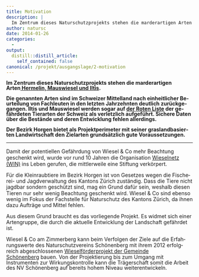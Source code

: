 ```yaml
---
title: Motivation
description: |
  Im Zentrum dieses Naturschutzprojekts stehen die marderartigen Arten Hermelin, Mauswiesel und Iltis.  Die genannten Arten sind im Schweizer Mittelland nach einheitlicher Beurteilung von Fachleuten in den letzten Jahrzehnten deutlich zurückgegangen. Iltis und Mauswiesel werden sogar auf der Roten Liste der gefährdeten Tierarten der Schweiz als verletzlich aufgeführt. Sichere Daten über die Bestände und deren Entwicklung fehlen allerdings. Der Bezirk Horgen bietet als Projektperimeter mit seiner graslandbasierten Landwirtschaft den Zielarten grundsätzlich gute Voraussetzungen.
author: natursc
date: 2014-01-26
categories:
  - 
output:
  distill::distill_article:
    self_contained: false
canonical: /projekt/ausgangslage/2-motivation
---
```



**<span lang="DE" style="line-height: 13.984px;">Im Zentrum dieses
Naturschutzprojekts stehen die marderartigen Arten[ Hermelin, Mauswiesel
und
Iltis](faszination-kleinraubtiere/unsere-leitarten/12-who-is-who). </span>**

**<span lang="DE" style="line-height: 13.984px;">Die genannten Arten
sind im Schweizer Mittelland nach einheitlicher Beurteilung von
Fachleuten in den letzten Jahrzehnten deutlich zurückgegangen. Iltis und
Mauswiesel werden sogar auf [der Roten
Liste](http://www.artenschutz.ch/RLDetails/RL1_S%C3%A4uger.pdf) der
gefährdeten Tierarten der Schweiz als verletzlich aufgeführt. Sichere
Daten über die Bestände und deren Entwicklung fehlen
allerdings.</span>**

**<span lang="DE" style="line-height: 13.984px;">Der Bezirk
Horgen bietet als Projektperimeter mit seiner graslandbasierten
Landwirtschaft den Zielarten grundsätzlich
gute Voraussetzungen.</span>**

------------------------------------------------------------------------

Damit der potentiellen Gefährdung von Wiesel & Co mehr Beachtung
geschenkt wird, wurde vor rund 10 Jahren die Organisation [Wieselnetz
(WIN)](http://www.wieselnetz.ch) ins Leben gerufen, die mittlerweile
eine Stiftung verkörpert.

<span lang="DE"
style="mso-bidi-font-size: 10.0pt; line-height: 115%; mso-bidi-font-family: Arial;">Für
die Kleinraubtiere im Bezirk Horgen ist von Gesetzes wegen die
Fischerei- und Jagdverwaltung des Kantons Zürich zuständig. Dass die
Tiere nicht jagdbar sondern geschützt sind, mag ein Grund dafür sein,
weshalb diesen Tieren nur sehr wenig Beachtung geschenkt wird. Wiesel &
Co sind ebenso wenig im Fokus der Fachstelle für Naturschutz des Kantons
Zürich, da ihnen dazu Aufträge und Mittel fehlen.</span>

<span lang="DE"
style="mso-bidi-font-size: 10.0pt; line-height: 115%; mso-bidi-font-family: Arial;">Aus
diesem Grund braucht es das vorliegende Projekt. Es widmet sich einer
Artengruppe, die durch die aktuelle Entwicklung der Landschaft gefährdet
ist.</span>

<span lang="DE"
style="mso-bidi-font-size: 10.0pt; line-height: 115%; mso-bidi-font-family: Arial;">Wiesel
& Co am Zimmerberg kann beim Verfolgen der Ziele auf die Erfahrungswerte
des Naturschutzvereins Schönenberg mit ihrem 2012 erfolgreich
abgeschlossenen [Wieselförderprojekt der Gemeinde
Schönenberg](projekt/ausgangslage/11-das-wieselfoerderprojekt-der-gemeinde-schoenenberg-2009-2012) </span><span
style="line-height: 13.984000205993652px;">bauen. Von der Projektierung
bis zum Umgang mit Instrumenten zur Wirkungskontrolle kann die
Trägerschaft somit die Arbeit des NV Schönenberg auf bereits hohem
Niveau weiterentwickeln.</span>

<!--http://wieselundco.ch/projekt/ausgangslage/2-motivation-->
